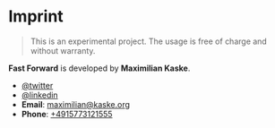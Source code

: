 

# Imprint

> This is an experimental project. The usage is free of charge and without warranty.

**Fast Forward** is developed by **Maximilian Kaske**.

- [@twitter](https://twitter.com/mxkaske)
- [@linkedin](https://www.linkedin.com/in/maximilian-kaske-262227202/)
- **Email**: [maximilian@kaske.org](mailto:maximilian@kaske.org)
- **Phone**: [+4915773121555](tel:+4915773121555)
